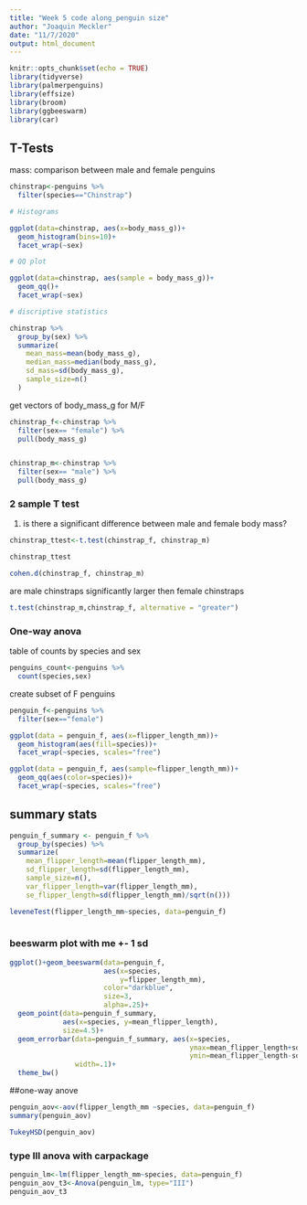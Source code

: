 ```yaml
---
title: "Week 5 code along_penguin size"
author: "Joaquin Meckler"
date: "11/7/2020"
output: html_document
---
```


```r
knitr::opts_chunk$set(echo = TRUE)
library(tidyverse)
library(palmerpenguins)
library(effsize)
library(broom)
library(ggbeeswarm)
library(car)
```

## T-Tests

mass: comparison between male and female penguins

```r
chinstrap<-penguins %>% 
  filter(species=="Chinstrap")

# Histograms

ggplot(data=chinstrap, aes(x=body_mass_g))+
  geom_histogram(bins=10)+
  facet_wrap(~sex)

# QQ plot

ggplot(data=chinstrap, aes(sample = body_mass_g))+
  geom_qq()+
  facet_wrap(~sex)

# discriptive statistics

chinstrap %>% 
  group_by(sex) %>% 
  summarize(
    mean_mass=mean(body_mass_g),
    median_mass=median(body_mass_g),
    sd_mass=sd(body_mass_g),
    sample_size=n()
  )
```

get vectors of body_mass_g for M/F

```r
chinstrap_f<-chinstrap %>% 
  filter(sex== "female") %>% 
  pull(body_mass_g)


chinstrap_m<-chinstrap %>% 
  filter(sex== "male") %>% 
  pull(body_mass_g)
```

### 2 sample T test

1. is there a significant difference between male and female body mass?

```r
chinstrap_ttest<-t.test(chinstrap_f, chinstrap_m)

chinstrap_ttest

cohen.d(chinstrap_f, chinstrap_m)
```


are male chinstraps significantly larger then female chinstraps

```r
t.test(chinstrap_m,chinstrap_f, alternative = "greater")
```


### One-way anova

table of counts by species and sex
```r
penguins_count<-penguins %>% 
  count(species,sex)
```

create subset of F penguins

```r
penguin_f<-penguins %>% 
  filter(sex=="female")
```


```r
ggplot(data = penguin_f, aes(x=flipper_length_mm))+
  geom_histogram(aes(fill=species))+
  facet_wrap(~species, scales="free")
```


```r
ggplot(data = penguin_f, aes(sample=flipper_length_mm))+
  geom_qq(aes(color=species))+
  facet_wrap(~species, scales="free")
```


## summary stats

```r
penguin_f_summary <- penguin_f %>% 
  group_by(species) %>% 
  summarize(
    mean_flipper_length=mean(flipper_length_mm),
    sd_flipper_length=sd(flipper_length_mm),
    sample_size=n(),
    var_flipper_length=var(flipper_length_mm),
    se_flipper_length=sd(flipper_length_mm)/sqrt(n()))

leveneTest(flipper_length_mm~species, data=penguin_f)
    
```


### beeswarm plot with me +- 1 sd

```r
ggplot()+geom_beeswarm(data=penguin_f,
                       aes(x=species,
                           y=flipper_length_mm),
                       color="darkblue",
                       size=3,
                       alpha=.25)+
  geom_point(data=penguin_f_summary,
             aes(x=species, y=mean_flipper_length),
             size=4.5)+
  geom_errorbar(data=penguin_f_summary, aes(x=species,
                                            ymax=mean_flipper_length+sd_flipper_length,
                                            ymin=mean_flipper_length-sd_flipper_length),
                width=.1)+
  theme_bw()
```

##one-way anove

```r
penguin_aov<-aov(flipper_length_mm ~species, data=penguin_f)
summary(penguin_aov)

TukeyHSD(penguin_aov)
```
### type III anova with carpackage

```r

penguin_lm<-lm(flipper_length_mm~species, data=penguin_f)
penguin_aov_t3<-Anova(penguin_lm, type="III")
penguin_aov_t3

```













